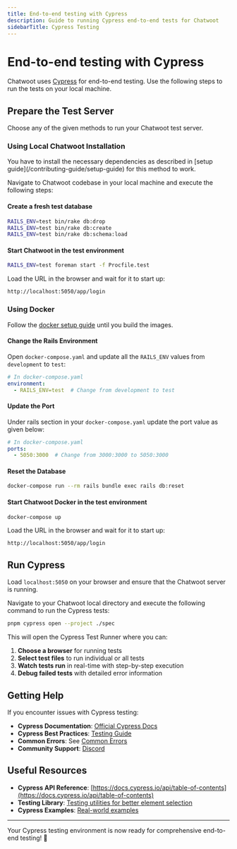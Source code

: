 ```yaml
---
title: End-to-end testing with Cypress
description: Guide to running Cypress end-to-end tests for Chatwoot
sidebarTitle: Cypress Testing
---
```


# End-to-end testing with Cypress

Chatwoot uses [Cypress](https://www.cypress.io/) for end-to-end testing. Use the following steps to run the tests on your local machine.

## Prepare the Test Server

Choose any of the given methods to run your Chatwoot test server.

<Tabs>
<Tab title="Local Installation">

### Using Local Chatwoot Installation

<Note>
You have to install the necessary dependencies as described in [setup guide](/contributing-guide/setup-guide) for this method to work.
</Note>

Navigate to Chatwoot codebase in your local machine and execute the following steps:

#### Create a fresh test database

```bash
RAILS_ENV=test bin/rake db:drop
RAILS_ENV=test bin/rake db:create
RAILS_ENV=test bin/rake db:schema:load
```

#### Start Chatwoot in the test environment

```bash
RAILS_ENV=test foreman start -f Procfile.test
```

Load the URL in the browser and wait for it to start up:
```
http://localhost:5050/app/login
```

</Tab>
<Tab title="Docker Setup">

### Using Docker

Follow the [docker setup guide](/contributing-guide/environment-setup/docker) until you build the images.

#### Change the Rails Environment

Open `docker-compose.yaml` and update all the `RAILS_ENV` values from `development` to `test`:

```yaml
# In docker-compose.yaml
environment:
  - RAILS_ENV=test  # Change from development to test
```

#### Update the Port

Under rails section in your `docker-compose.yaml` update the port value as given below:

```yaml
# In docker-compose.yaml
ports:
  - 5050:3000  # Change from 3000:3000 to 5050:3000
```

#### Reset the Database

```bash
docker-compose run --rm rails bundle exec rails db:reset
```

#### Start Chatwoot Docker in the test environment

```bash
docker-compose up
```

Load the URL in the browser and wait for it to start up:
```
http://localhost:5050/app/login
```

</Tab>
</Tabs>

## Run Cypress

Load `localhost:5050` on your browser and ensure that the Chatwoot server is running.

Navigate to your Chatwoot local directory and execute the following command to run the Cypress tests:

```bash
pnpm cypress open --project ./spec
```

This will open the Cypress Test Runner where you can:

1. **Choose a browser** for running tests
2. **Select test files** to run individual or all tests
3. **Watch tests run** in real-time with step-by-step execution
4. **Debug failed tests** with detailed error information


## Getting Help

If you encounter issues with Cypress testing:

- **Cypress Documentation**: [Official Cypress Docs](https://docs.cypress.io/)
- **Cypress Best Practices**: [Testing Guide](https://docs.cypress.io/guides/references/best-practices)
- **Common Errors**: See [Common Errors](/contributing-guide/common-errors)
- **Community Support**: [Discord](https://discord.com/invite/cJXdrwS)

## Useful Resources

- **Cypress API Reference**: [https://docs.cypress.io/api/table-of-contents](https://docs.cypress.io/api/table-of-contents)
- **Testing Library**: [Testing utilities for better element selection](https://testing-library.com/)
- **Cypress Examples**: [Real-world examples](https://github.com/cypress-io/cypress-example-recipes)

---

Your Cypress testing environment is now ready for comprehensive end-to-end testing! 🧪
